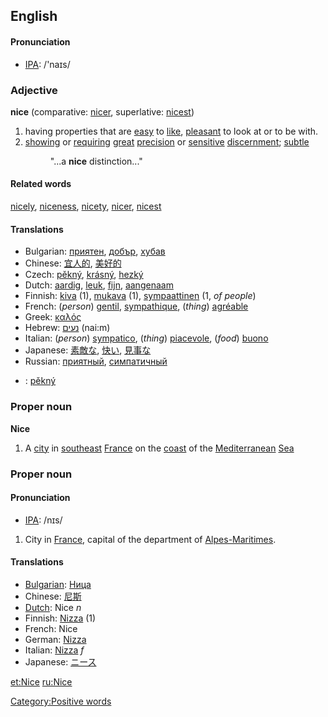 ==English==

==== Pronunciation ====
*[[w:IPA|IPA]]: /'naɪs/

===Adjective===
'''nice'''  (comparative: [[nicer]], superlative: [[nicest]])
#having properties that are [[easy]] to [[like]], [[pleasant]] to look at or to be with.
#[[showing]] or [[require|requiring]] [[great]] [[precision]] or [[sensitive]] [[discern]]ment; [[subtle]]
#:"...a '''nice''' distinction..."

====Related words====
[[nicely]], [[niceness]], [[nicety]], [[nicer]], [[nicest]]

====Translations====
*Bulgarian: [[приятен]], [[добър]], [[хубав]]
*Chinese: [[宜人的]], [[美好的]]
*Czech: [[pěkný]], [[krásný]], [[hezký]]
*Dutch: [[aardig]], [[leuk]], [[fijn]], [[aangenaam]]
*Finnish: [[kiva#Finnish|kiva]] (1), [[mukava]] (1), [[sympaattinen]] (1, ''of people'')
*French: (''person'') [[gentil]], [[sympathique]], (''thing'') [[agréable]]
*Greek: [[καλός]]
*Hebrew: [[נעים]] (nai:m)
*Italian: (''person'') [[sympatico]], (''thing'') [[piacevole]], (''food'') [[buono]]
*Japanese: [[素敵な]], [[快い]], [[見事な]]
*Russian: [[приятный]], [[симпатичный]]
*{{sk}}: [[pěkný]]

===Proper noun===
'''Nice'''
# A [[city]] in [[southeast]] [[France]] on the [[coast]] of the [[Mediterranean]] [[Sea]]

===Proper noun===
==== Pronunciation ====
*[[w:IPA|IPA]]: /nɪs/

#City in [[France]], capital of the department of [[Alpes-Maritimes]].

====Translations====
*[[Bulgarian]]: [[Ница]]
*Chinese: [[尼斯]]
*[[Dutch]]: Nice ''n''
*Finnish: [[Nizza]] (1)
*French: Nice
*German: [[Nizza]]
*Italian: [[Nizza]] ''f''
*Japanese: [[ニース]]

[[Category:Positive words]]

[[et:Nice]]
[[ru:Nice]]